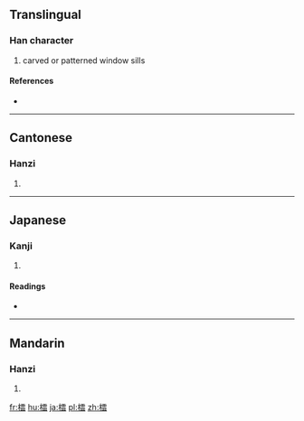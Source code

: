 ==Translingual==

===Han character===
{{Han char|rn=75|rad=木|as=17|sn=21|four=41963|canj=DMBR}}

# carved or patterned window sills

====References====
* {{Han ref|kx=0562.170|dkj=15887|dj=0950.390|hdz=21320.030|uh=6AFA|ud=27386|bh=C4E7|bd=50407}}

----

==Cantonese==

===Hanzi===
{{yue-hanzi|jyut=|y=ling4}}

# {{defn|lang=yue|sort=木17}}

----

==Japanese==

===Kanji===
{{ja-kanji|grade=|rs=木17}}

# {{defn|lang=ja|sort=木17}}

====Readings====
* {{ja-readings|on=[[れい]] (rei), [[りょう]] (ryō)|kun=[[れんじ]] (renji)}}

----

==Mandarin==

===Hanzi===
{{cmn-hanzi|pin=[[líng]] ([[ling2]])|wg=ling<sup>2</sup>}}

# {{defn|lang=cmn|sort=木17}}

[[fr:櫺]]
[[hu:櫺]]
[[ja:櫺]]
[[pl:櫺]]
[[zh:櫺]]